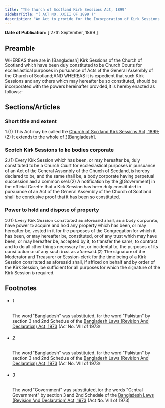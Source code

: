 ```yaml
---
title: "The Church of Scotland Kirk Sessions Act, 1899"
sidebarTitle: "( ACT NO. XXIII OF 1899 )"
description: "An Act to provide for the Incorporation of Kirk Sessions of the Church of Scotland in 1[Bangladesh]."
---
```


**Date of Publication:** [ 27th September, 1899 ]

## Preamble

WHEREAS there are in [Bangladesh] Kirk Sessions of the Church of Scotland which have been duly constituted to be Church Courts for ecclesiastical purposes in pursuance of Acts of the General Assembly of the Church of Scotland;AND WHEREAS it is expedient that such Kirk Sessions and any others which may hereafter be so constituted, should be incorporated with the powers hereinafter provided;It is hereby enacted as follows:-

## Sections/Articles

### Short title and extent

1.(1) This Act may be called the [Church of Scotland Kirk Sessions Act, 1899](/act-79.html "Church of Scotland Kirk Sessions Act, 1899");(2) It extends to the whole of [2](1)[Bangladesh].

### Scotch Kirk Sessions to be bodies corporate

2.(1) Every Kirk Session which has been, or may hereafter be, duly constituted to be a Church Court for ecclesiastical purposes in pursuance of an Act of the General Assembly of the Church of Scotland, is hereby declared to be, and the same shall be, a body corporate having perpetual succession and a common seal.(2) A notification by the [3](1)[Government] in the official Gazette that a Kirk Session has been duly constituted in pursuance of an Act of the General Assembly of the Church of Scotland shall be conclusive proof that it has been so constituted.

### Power to hold and dispose of property

3.(1) Every Kirk Session constituted as aforesaid shall, as a body corporate, have power to acquire and hold any property which has been, or may hereafter be, vested in it for the purposes of the Congregation for which it has been, or may hereafter be, constituted, or of any trust which may have been, or may hereafter be, accepted by it, to transfer the same, to contract and to do all other things necessary for, or incidental to, the purposes of its constitution or of any such trust as aforesaid.(2) The signature of the Moderator and Treasurer or Session-clerk for the time being of a Kirk Session constituted as aforesaid shall, if affixed on behalf and by order of the Kirk Session, be sufficient for all purposes for which the signature of the Kirk Session is required.

## Footnotes

- ###### 1

  The word "Bangladesh" was substituted, for the word "Pakistan" by section 3 and 2nd Schedule of the [Bangladesh Laws (Revision And Declaration) Act, 1973](/act-430.html "Bangladesh Laws (Revision And Declaration) Act, 1973") (Act No. VIII of 1973)

- ###### 2

  The word "Bangladesh" was substituted, for the word "Pakistan" by section 3 and 2nd Schedule of the [Bangladesh Laws (Revision And Declaration) Act, 1973](/act-430.html "Bangladesh Laws (Revision And Declaration) Act, 1973") (Act No. VIII of 1973)

- ###### 3

  The word "Government" was substituted, for the words "Central Government" by section 3 and 2nd Schedule of the [Bangladesh Laws (Revision And Declaration) Act, 1973](/act-430.html "Bangladesh Laws (Revision And Declaration) Act, 1973") (Act No. VIII of 1973)
